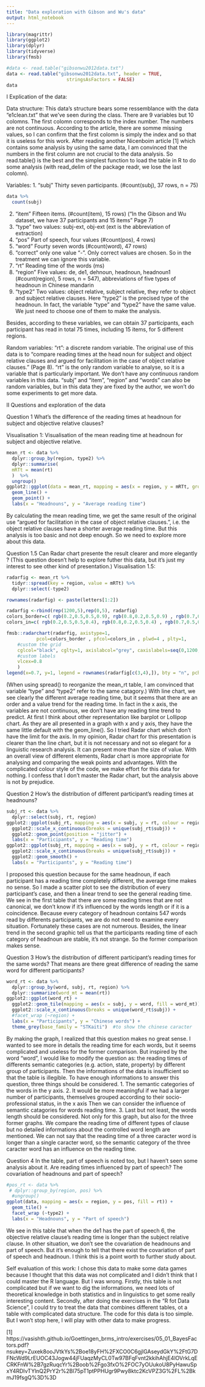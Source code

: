 ```yaml
---
title: "Data exploration with Gibson and Wu's data"
output: html_notebook
---
```


```r
library(magrittr)
library(ggplot2)
library(dplyr)
library(tidyverse)
library(fmsb)
```

```r
#data <- read.table("gibsonwu2012data.txt")
data <- read.table("gibsonwu2012data.txt", header = TRUE,
                      stringsAsFactors = FALSE)
data
```

I Explication of the data:

Data structure:
This data's structure bears some ressemblance with the data "e1clean.txt" that we've seen during the class. 
There are 9 variables but 10 colomns.
The first colomn corresponds to the index number. The numbers are not continuous. According to the article, there are somme missing values, so I can confirm that the first colomn is simply the index and so that it is useless for this work.
After reading another Nicenboim article [1] which contains some analysis by using the same data, I am convinced that the numbers in the first column are not crucial to the data analysis. So read.table() is the best and the simplest function to load the table in R to do some analysis (with read_delim of the package readr, we lose the last colomn).

Variables:
1. "subj"
Thirty seven participants. (#count(subj), 37 rows, n = 75)
```r
data %>%
  count(subj)
```
2. "item"
Fifteen items. (#count(item), 15 rows)
("In the Gibson and Wu dataset, we have 37 participants and 15 items" Page 7)
3. "type"
two values: subj-ext, obj-ext (ext is the abbreviation of extraction)
4. "pos"
Part of speech, four values (#count(pos), 4 rows)
5. "word"
Fourty seven words (#count(word), 47 rows)
6. "correct"
only one value "-". Only correct values are chosen. So in the treatment we can ignore this variable.
7. "rt"
Reading time of the words (ms)
8. "region"
Five values: de, de1, dehnoun, headnoun, headnoun1 (#count(region), 5 rows, n = 547), abbreviations of five types of headnoun in Chinese mandarin
9. "type2"
Two values: object relative, subject relative, they refer to object and subject relative clauses.
Here "type2" is the precised type of the headnoun. In fact, the variable "type" and "type2" have the same value. We just need to choose one of them to make the analysis.  

Besides, according to these variables, we can obtain 37 participants, each participant has read in total 75 times, including  15 items, for 5 different regions.

Random variables:
"rt": a discrete random variable. 
The original use of this data is to "compare reading times at the head noun for subject and object relative clauses and argued for facilitation in the case of object relative clauses." (Page 8). "rt" is the only random variable to analyse, so it is a variable that is particularly important.
We don't have any continuous random variables in this data.
"subj" and "item", "region" and "words" can also be random variables, but in this data they are fixed by the author, we won't do some experiments to get more data.

II Questions and exploration of the data

Question 1
What's the difference of the reading times at headnoun for subject and objective relative clauses?

Visualisation 1:
Visualisation of the mean reading time at headnoun for subject and objective relative.
```r
mean_rt <- data %>%
  dplyr::group_by(region, type2) %>%
  dplyr::summarise(
  mRTt = mean(rt)
  )  %>%
  ungroup()
ggplot2::ggplot(data = mean_rt, mapping = aes(x = region, y = mRTt, group = type2, linetype = type2)) +
  geom_line() +  
  geom_point() +
  labs(x = "Headnouns", y = "Average reading time")
```
By calculating the mean reading time, we get the same result of the original use "argued for facilitation in the case of object relative clauses.", i.e. the object relative clauses have a shorter average reading time.
But this analysis is too basic and not deep enough. So we need to explore more about this data.

Question 1.5
Can Radar chart presente the result clearer and more elegantly ?
(This question doesn't help to explore futher this data, but it's just my interest to see other kind of presentation.)
Visualisation 1.5:
```r
radarfig <- mean_rt %>%
  tidyr::spread(key = region, value = mRTt) %>%
  dplyr::select(-type2)

rownames(radarfig) <- paste(letters[1:2])

radarfig <-rbind(rep(1200,5),rep(0,5), radarfig) 
colors_border=c( rgb(0.2,0.5,0.5,0.9), rgb(0.8,0.2,0.5,0.9) , rgb(0.7,0.5,0.1,0.9) )
colors_in=c( rgb(0.2,0.5,0.5,0.4), rgb(0.8,0.2,0.5,0.4) , rgb(0.7,0.5,0.1,0.4) )

fmsb::radarchart(radarfig, axistype=1,
           pcol=colors_border , pfcol=colors_in , plwd=4 , plty=1,
    #custom the grid
    cglcol="black", cglty=1, axislabcol="grey", caxislabels=seq(0,1200,300), cglwd=0.8,
    #custom labels
    vlcex=0.8 
    )
legend(x=0.7, y=1, legend = rownames(radarfig[c(3,4),]), bty = "n", pch=20 , col=colors_in , text.col = "grey", cex=1.2, pt.cex=3)
```
(When using spread() to reorganize the mean_rt table, I am convinced that variable "type" and "type2" refer to the same catagory.)
With line chart, we see clearly the different average reading time, but it seems that there are an order and a value trend for the reading time. In fact in the x axis, the variables are not continuous, we don't have any reading time trend to predict. At first I think about other representation like barplot or Lollipop chart. As they are all presented in a graph with x and y axis, they have the same little default with the geom_line(). So I tried Radar chart which don't have the limit for the axis.
In my opinion, Radar chart for this presentation is clearer than the line chart, but it is not necessary and not so elegant for a linguistic research analysis. It can present more than the size of value. With an overall view of different elements, Radar chart is more appropriate for analysing and comparing the weak points and advantages. With the complicated colour style of the code, we make effort for this data for nothing.
I confess that I don't master the Radar chart, but the analysis above is not by prejudice.

Question 2
How's the distribution of different participant's reading times at headnouns?
```r
subj_rt <- data %>%
  dplyr::select(subj, rt, region) 
ggplot2::ggplot(subj_rt, mapping = aes(x = subj, y = rt, colour = region)) +
  ggplot2::scale_x_continuous(breaks = unique(subj_rt$subj)) +
  ggplot2::geom_point(position = "jitter") +
  labs(x = "Participants", y = "Reading time")
ggplot2::ggplot(subj_rt, mapping = aes(x = subj, y = rt, colour = region)) +
  ggplot2::scale_x_continuous(breaks = unique(subj_rt$subj)) +
  ggplot2::geom_smooth() +
  labs(x = "Participants", y = "Reading time")
```
I proposed this question because for the same headnoun, if each participant has a reading time completely different, the average time makes no sense. So I made a scatter plot to see the distribution of every participant's case, and then a linear trend to see the general reading time.
We see in the first table that there are some reading times that are not canonical, we don't know if it's influenced by the words length or if it is a coincidence. Because every category of headnoun contains 547 words read by differents participants, we are do not need to examine every situation. Fortunately these cases are not numerous. Besides, the linear trend in the second graphic tell us that the participants reading time of each category of headnoun are stable, it's not strange. So the former comparison makes sense. 

Question 3
How's the distribution of different participant's reading times for the same words?
That means are there great difference of reading the same word for different participants?
```r
word_rt <- data %>%
  dplyr::group_by(word, subj, rt, region) %>%
  dplyr::summarize(word_mt = mean(rt))
ggplot2::ggplot(word_rt) +
  ggplot2::geom_tile(mapping = aes(x = subj, y = word, fill = word_mt)) +
  ggplot2::scale_x_continuous(breaks = unique(word_rt$subj)) +
  #facet_wrap (~region) +
  labs(x = "Participants", y = "Chinese words") +
  theme_grey(base_family = "STKaiti")  #to show the chinese caracter
```
By making the graph, I realized that this question makes no great sense. I wanted to see more in details the reading time for each words, but it seems complicated and useless for the former comparison. But inspired by the word "word", I would like to modify the question as: the reading times of differents semantic categories (e.g. action, state, property) by different group of participants. Then the informations of the data is insufficient so that the table is illegible.
To have enough informations to answer this question, three things should be considered.
1. The semantic categories of the words in the y axis.
2. It would be more meaningful if we had a larger number of participants, themselves grouped according to their socio-professional status, in the x axis
Then we can consider the influence of semantic catagories for words reading time.
3. Last but not least, the words length should be considered. Not only for this graph, but also for the three former graphs. We compare the reading time of different types of clause but no detailed informations about the controlled word length are mentioned. We can not say that the reading time of a three caracter word is longer than a single caracter word, so the semantic category of the three caracter word has an influence on the reading time.

Question 4
In the table, part of speech is noted too, but I haven't seen some analysis about it. Are reading times influenced by part of speech? The covariation of headnouns and part of speech?
```r
#pos_rt <- data %>%
 # dplyr::group_by(region, pos) %>%
  #ungroup()
ggplot(data, mapping = aes(x = region, y = pos, fill = rt)) +
  geom_tile() +
  facet_wrap (~type2) +
  labs(x = "Headnouns", y = "Part of speech")
```
We see in this table that when the de1 has the part of speech 6, the objective relative clause's reading time is longer than the subject relative clause. In other situation, we don't see the covariation de headnouns and part of speech. But it's enough to tell that there exist the covariation of part of speech and headnoun. I think this is a point worth to further study about.

Self evaluation of this work:
I chose this data to make some data games because I thought that this data was not complicated and I didn't think that I could master the R language. But I was wrong. Firstly, this table is not complicated but if we want to dig the informations, we need lots of theoretical knowledge in both statistics and in linguistics to get some really interesting content. Secondly, after doing the exercises in the "R fot Data Science", I could try to treat the data that combines different tables, ot a table with complicated data structure. The code for this data is too simple. But I won't stop here, I will play with other data to make progress.

[1]
https://vasishth.github.io/Goettingen_brms_intro/exercises/05_01_BayesFactors.pdf?nsukey=Zuxek8ooJVtkYs%2Boe18yFH%2FXCO0C6gjlGAseydGkY%2FtG7DFNcWd9LrEUOC43Jogw44jFUaqzMyCL0Tw97BFqFvnt2kkihAhjE4lOVrkLqECRKFnW%2B7gzRuqcYr%2Boob%2Fgo3fxO%2FOC7yOUukoU8PyHawuSpxY4RDIvTYlnQ2PrY2r%2Bl75pT1ptPPHUgr9Pwy8ktc2KcVPZ3G%2FL%2BkmJ19fsgQ%3D%3D